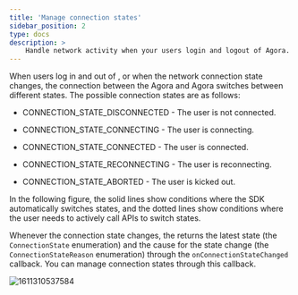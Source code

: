 ```yaml
---
title: 'Manage connection states'
sidebar_position: 2
type: docs
description: >
    Handle network activity when your users login and logout of Agora.
---
```




When users log in and out of <Vg k="SIG" />, or when the network connection state changes, the connection between the Agora <Vg k="SIG_SDK" /> and Agora <Vg k="SIG" /> switches between different states. The possible connection states are as follows:

-   CONNECTION_STATE_DISCONNECTED - The user is not connected.

-   CONNECTION_STATE_CONNECTING - The user is connecting.

-   CONNECTION_STATE_CONNECTED - The user is connected.

-   CONNECTION_STATE_RECONNECTING - The user is reconnecting.

-   CONNECTION_STATE_ABORTED - The user is kicked out.

In the following figure, the solid lines show conditions where the SDK automatically switches states, and the dotted lines show conditions where the user needs to actively call APIs to switch states.

Whenever the connection state changes, the <Vg k="SIG_SDK" /> returns the latest state (the `ConnectionState` enumeration) and the cause for the state change (the `ConnectionStateReason` enumeration) through the `onConnectionStateChanged` callback. You can manage connection states through this callback.

![1611310537584](https://web-cdn.agora.io/docs-files/1611310537584)

<ConnectionStates PRODUCT="Signaling" CLIENT="app" PATH="signalling" />
